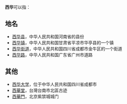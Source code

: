 '''西华'''可以指：

==地名==
*[[西华县|西华县]]，中华人民共和国河南省的县份
*[[西华镇|西华镇]]，中华人民共和国甘肃省平凉市华亭县的一个镇
*[[西华街道|西华街道]]，中华人民共和国四川省成都市金牛区的一个街道
*[[西华路|西华路]]，中华人民共和国广东省广州市道路

==其他==
*[[西华大学|西华大学]]，位于中华人民共和国四川省成都市
*[[西華堂|西華堂]]，台灣台南市北區古迹
*[[西華門|西華門]]，北京紫禁城城门

{{Disambig|Cat=二字消歧义}}